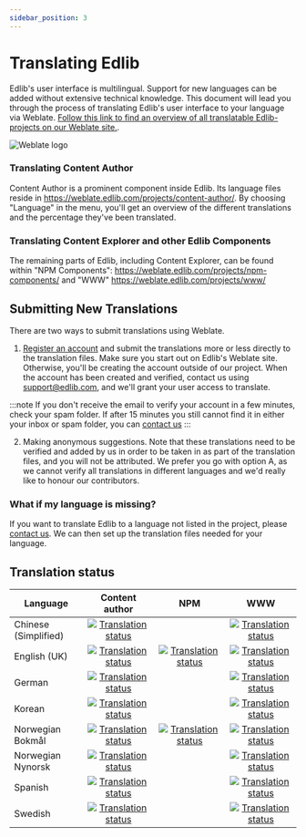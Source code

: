 ```yaml
---
sidebar_position: 3
---
```


# Translating Edlib

Edlib's user interface is multilingual. Support for new languages can be added without extensive technical knowledge. This document will lead you through the process of translating Edlib's user interface to your language via Weblate. 
[Follow this link to find an overview of all translatable Edlib-projects on our Weblate site.][1].

<div class="text--center">
    <img class="edlib-image" alt="Weblate logo" src="https://s.weblate.org/cdn/Logo-Darktext-borders.png" />
    <br/>
</div>


### Translating Content Author

Content Author is a prominent component inside Edlib. Its language files reside in https://weblate.edlib.com/projects/content-author/. By choosing "Language" in the menu, you'll get an overview of the different translations and the percentage they've been translated.

### Translating Content Explorer and other Edlib Components

The remaining parts of Edlib, including Content Explorer, can be found within "NPM Components": https://weblate.edlib.com/projects/npm-components/ and "WWW" https://weblate.edlib.com/projects/www/ 


## Submitting New Translations

There are two ways to submit translations using Weblate.

1. [Register an account][2] and submit the translations more or less directly to the translation files. Make sure you start out on Edlib's Weblate site. Otherwise, you'll be creating the account outside of our project. When the account has been created and verified, contact us using support@edlib.com, and we'll grant your user access to translate.

:::note
If you don't receive the email to verify your account in a few minutes, check your spam folder. If after 15 minutes you still cannot find it in either your inbox or spam folder, you can [contact us][3]
:::

2. Making anonymous suggestions. Note that these translations need to be verified and added by us in order to be taken in as part of the translation files, and you will not be attributed. We prefer you go with option A, as we cannot verify all translations in different languages and we'd really like to honour our contributors. 

### What if my language is missing? 
If you want to translate Edlib to a language not listed in the project, please [contact us][3]. We can then set up the translation files needed for your language.


## Translation status

|       Language       	|                                                                                     Content author                                                                                     	|                                                                                         NPM                                                                                        	|                                                                                WWW                                                                               	|
|--------------------	|:--------------------------------------------------------------------------------------------------------------------------------------------------------------------------------------:	|:----------------------------------------------------------------------------------------------------------------------------------------------------------------------------------:	|:----------------------------------------------------------------------------------------------------------------------------------------------------------------:	|
| Chinese (Simplified) 	| <a href="https://weblate.edlib.com/engage/content-author/zh_Hans/"> <img src="https://weblate.edlib.com/widgets/content-author/zh_Hans/svg-badge.svg" alt="Translation status" /> </a> 	|                                                                                                                                                                                    	| <a href="https://weblate.edlib.com/engage/www/zh_Hans/"> <img src="https://weblate.edlib.com/widgets/www/zh_Hans/svg-badge.svg" alt="Translation status" /> </a> 	|
| English (UK)         	|  <a href="https://weblate.edlib.com/engage/content-author/en_GB/"> <img src="https://weblate.edlib.com/widgets/content-author/en_GB/svg-badge.svg" alt="Translation status" /> </a>  	|    <a href="https://weblate.edlib.com/engage/npm-components/en/"> <img src="https://weblate.edlib.com/widgets/npm-components/en/svg-badge.svg" alt="Translation status" /> </a>    	|      <a href="https://weblate.edlib.com/engage/www/en/"> <img src="https://weblate.edlib.com/widgets/www/en/svg-badge.svg" alt="Translation status" /> </a>      	|
| German               	|      <a href="https://weblate.edlib.com/engage/content-author/de/"> <img src="https://weblate.edlib.com/widgets/content-author/de/svg-badge.svg" alt="Translation status" /> </a>      	|                                                                                                                                                                                    	|      <a href="https://weblate.edlib.com/engage/www/de/"> <img src="https://weblate.edlib.com/widgets/www/de/svg-badge.svg" alt="Translation status" /> </a>      	|
| Korean               	|      <a href="https://weblate.edlib.com/engage/content-author/ko/"> <img src="https://weblate.edlib.com/widgets/content-author/ko/svg-badge.svg" alt="Translation status" /> </a>      	|                                                                                                                                                                                    	|      <a href="https://weblate.edlib.com/engage/www/ko/"> <img src="https://weblate.edlib.com/widgets/www/ko/svg-badge.svg" alt="Translation status" /> </a>      	|
| Norwegian Bokmål     	|   <a href="https://weblate.edlib.com/engage/content-author/nb_NO/"> <img src="https://weblate.edlib.com/widgets/content-author/nb_NO/svg-badge.svg" alt="Translation status" /> </a>   	| <a href="https://weblate.edlib.com/engage/npm-components/nb_NO/"> <img src="https://weblate.edlib.com/widgets/npm-components/nb_NO/svg-badge.svg" alt="Translation status" /> </a> 	|   <a href="https://weblate.edlib.com/engage/www/nb_NO/"> <img src="https://weblate.edlib.com/widgets/www/nb_NO/svg-badge.svg" alt="Translation status" /> </a>   	|
| Norwegian Nynorsk    	|      <a href="https://weblate.edlib.com/engage/content-author/nn/"> <img src="https://weblate.edlib.com/widgets/content-author/nn/svg-badge.svg" alt="Translation status" /> </a>      	|                                                                                                                                                                                    	|      <a href="https://weblate.edlib.com/engage/www/nn/"> <img src="https://weblate.edlib.com/widgets/www/nn/svg-badge.svg" alt="Translation status" /> </a>      	|
| Spanish              	|      <a href="https://weblate.edlib.com/engage/content-author/es/"> <img src="https://weblate.edlib.com/widgets/content-author/es/svg-badge.svg" alt="Translation status" /> </a>      	|                                                                                                                                                                                    	|      <a href="https://weblate.edlib.com/engage/www/es/"> <img src="https://weblate.edlib.com/widgets/www/es/svg-badge.svg" alt="Translation status" /> </a>      	|
| Swedish              	|      <a href="https://weblate.edlib.com/engage/content-author/sv/"> <img src="https://weblate.edlib.com/widgets/content-author/sv/svg-badge.svg" alt="Translation status" /> </a>      	|                                                                                                                                                                                    	|      <a href="https://weblate.edlib.com/engage/www/sv/"> <img src="https://weblate.edlib.com/widgets/www/sv/svg-badge.svg" alt="Translation status" /> </a>      	|

[1]: https://weblate.edlib.com/projects/
[2]: https://weblate.edlib.com/accounts/register/
[3]: /contact-us/
